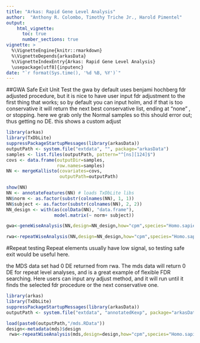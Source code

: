 ```yaml
---
title: "Arkas: Rapid Gene Level Analysis"
author:  "Anthony R. Colombo, Timothy Triche Jr., Harold Pimentel"
output: 
    html_vignette:
      toc: true 
      number_sections: true
vignette: >
  %\VignetteEngine{knitr::rmarkdown}
  %\VignetteDepends{arkasData}
  %\VignetteIndexEntry{Arkas: Rapid Gene Level Analysis}
  \usepackage[utf8]{inputenc}
date: "`r format(Sys.time(), '%d %B, %Y')`"
---
```

          


##GWA Safe Exit Unit Test
 the gwa by default uses benjami hochberg fdr adjusted procedure, but it is nice to have user input fdr adjustment to the first thing that works; so by default you can input holm, and if that is too conservative it will return the next best conservative list, ending at "none" , or stopping.  here we grab only the Normal samples so this should error out; thus getting no DE.
this shows a custom adjust

```r
library(arkas)
library(TxDbLite)
suppressPackageStartupMessages(library(arkasData))
outputPath <- system.file("extdata", "", package="arkasData")
samples <- list.files(outputPath, pattern="^[ns][124]$")
covs <- data.frame(outputDir=samples,
                   row.names=samples)
NN <- mergeKallisto(covariates=covs,
                    outputPath=outputPath)

show(NN)
NN <- annotateFeatures(NN) # loads TxDbLite libs
NN$norm <- as.factor(substr(colnames(NN), 1, 1))
NN$subject <- as.factor(substr(colnames(NN), 2, 2))
NN_design <- with(as(colData(NN), "data.frame"),
                  model.matrix(~ norm+ subject))

gwa<-geneWiseAnalysis(NN,design=NN_design,how="cpm",species="Homo.sapiens",adjustBy="BY",fitOnly=FALSE)

rwa<-repeatWiseAnalysis(NN,design=NN_design,how="cpm",species="Homo.sapiens",adjustBy="holm")
```

#Repeat testing
 Repeat elements usually have low signal, so testing safe exit would be useful here.

the MDS data set had 0 DE returned from rwa.
The mds data will return 0 DE for repeat level analyses, and is a great example of flexible FDR searching.
Here users can input any adjust method, and it will run until it finds the selected fdr procedure or the next conservative one. 
```r
library(arkas)
library(TxDbLite)
suppressPackageStartupMessages(library(arkasData))
outputPath <- system.file("extdata", "annotatedKexp", package="arkasData")

load(paste0(outputPath,"/mds.RData"))
design<-metadata(mds)$design
 rwa<-repeatWiseAnalysis(mds,design=design,how="cpm",species="Homo.sapiens",adjustBy="holm",p=0.01)

```
